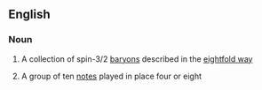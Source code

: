 ==English==

===Noun===
{{en-noun}}

#{{physics}} A collection of spin-3/2 [[baryon]]s described in the [[eightfold way]]
#{{music}} A group of ten [[note]]s played in place four or eight